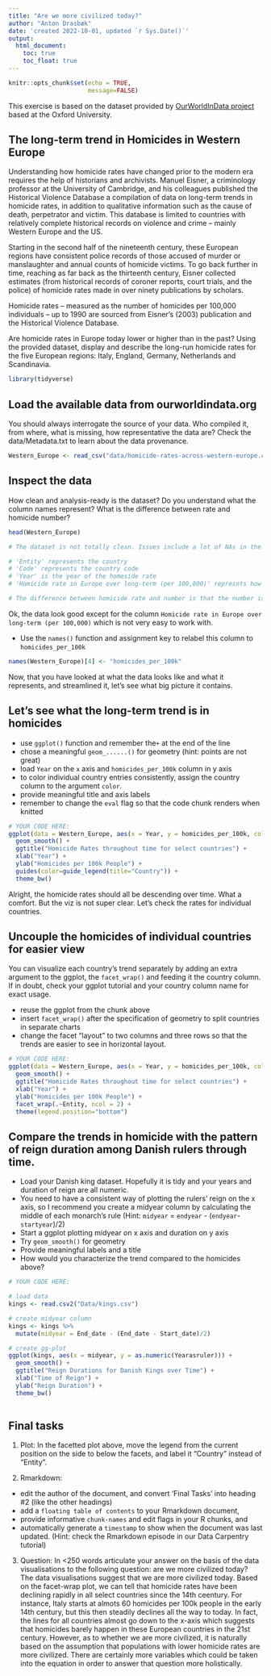 ```yaml
---
title: "Are we more civilized today?"
author: "Anton Drasbæk"
date: 'created 2022-10-01, updated `r Sys.Date()`'
output: 
  html_document:
    toc: true
    toc_float: true
---
```


```r
knitr::opts_chunk$set(echo = TRUE,
                      message=FALSE)
```
This exercise is based on the dataset provided by [OurWorldInData project](https://ourworldindata.org/homicides) based at the Oxford University.

## The long-term trend in Homicides in Western Europe

Understanding how homicide rates have changed prior to the modern era requires the help of historians and archivists. Manuel Eisner, a criminology professor at the University of Cambridge, and his colleagues published the Historical Violence Database \href{https://cjrc.osu.edu/research/interdisciplinary/hvd}: a compilation of data on long-term trends in homicide rates, in addition to qualitative information such as the cause of death, perpetrator and victim. This database is limited to countries with relatively complete historical records on violence and crime – mainly Western Europe and the US.

Starting in the second half of the nineteenth century, these European regions have consistent police records of those accused of murder or manslaughter and annual counts of homicide victims. To go back further in time, reaching as far back as the thirteenth century, Eisner collected estimates (from historical records of coroner reports, court trials, and the police) of homicide rates made in over ninety publications by scholars.

Homicide rates – measured as the number of homicides per 100,000 individuals – up to 1990 are sourced from Eisner’s (2003) publication and the Historical Violence Database. 

Are homicide rates in Europe today lower or higher than in the past? Using the provided dataset, display and describe the long-run homicide rates for the five European regions: Italy, England, Germany, Netherlands and Scandinavia.

```r
library(tidyverse)
```

## Load the available data from ourworldindata.org

You should always interrogate the source of your data. Who compiled it, from where, what is missing, how representative the data are? Check the data/Metadata.txt to learn about the data provenance.

```r
Western_Europe <- read_csv("data/homicide-rates-across-western-europe.csv")
```

## Inspect the data

How clean and analysis-ready is the dataset? Do you understand what the column names represent? What is the difference between rate and homicide number?

```r
head(Western_Europe)

# The dataset is not totally clean. Issues include a lot of NAs in the 'Code' column, column name with many spaces and possibly issues with multiple nations listed in one row for the 'Entity' column.

# 'Entity' represents the country
# 'Code' represents the country code
# 'Year' is the year of the homeside rate
# 'Homicide rate in Europe over long-term (per 100,000)' represnts how many homicides there were per 100,000.

# The difference between homicide rate and number is that the number is an absolute figure whereas a rate takes into account how many people there were at that year in total.
```

Ok, the data look good except for the column `Homicide rate in Europe over long-term (per 100,000)` which is not very easy to work with.

- Use the `names()` function and assignment key to relabel this column to `homicides_per_100k` 

```r
names(Western_Europe)[4] <- "homicides_per_100k"

```

Now, that you have looked at what the data looks like and what it represents, and streamlined it, let's see what big picture it contains.

## Let's see what the long-term trend is in homicides

- use `ggplot()` function and remember the`+` at the end of the line
- chose a meaningful `geom_......()`  for geometry (hint: points are not great)
- load `Year` on the `x` axis and `homicides_per_100k` column in y axis
- to color individual country entries consistently, assign the country column to the argument `color`.
- provide meaningful title and axis labels
- remember to change the `eval` flag so that the code chunk renders when knitted 

```r
# YOUR CODE HERE:
ggplot(data = Western_Europe, aes(x = Year, y = homicides_per_100k, color = Entity)) + 
  geom_smooth() +
  ggtitle("Homicide Rates throughout time for select countries") +
  xlab("Year") +
  ylab("Homicides per 100k People") +
  guides(color=guide_legend(title="Country")) +
  theme_bw()
```

Alright, the homicide rates should all be descending over time. What a comfort. But the viz is not super clear. Let's check the rates for individual countries.

## Uncouple the homicides of individual countries for easier view

You can visualize each country's trend separately by adding an extra argument to the ggplot, the `facet_wrap()` and feeding it the country column. If in doubt, check your ggplot tutorial and your country column name for exact usage.

- reuse the ggplot from the chunk above
- insert `facet_wrap()` after the specification of geometry to split countries in separate charts
- change the facet "layout" to two columns and three rows so that the trends are easier to see in horizontal layout. 


```r
# YOUR CODE HERE:
ggplot(data = Western_Europe, aes(x = Year, y = homicides_per_100k, color = Entity)) + 
  geom_smooth() +
  ggtitle("Homicide Rates throughout time for select countries") +
  xlab("Year") +
  ylab("Homicides per 100k People") +
  facet_wrap(.~Entity, ncol = 2) +
  theme(legend.position="bottom")

```

## Compare the trends in homicide with the pattern of reign duration among Danish rulers through time.

- Load your Danish king dataset. Hopefully it is tidy and your years and duration of reign are all numeric.
- You need to have a consistent way of plotting the rulers' reign on the x axis, so I recommend you create a midyear column by calculating the middle of each monarch's rule (Hint: `midyear` = `endyear` - (`endyear`-`startyear`)/2)
- Start a ggplot plotting midyear on x axis and duration on y axis
- Try `geom_smooth()` for geometry 
- Provide meaningful labels and a title
- How would you characterize the trend compared to the homicides above?

```r
# YOUR CODE HERE:

# load data
kings <- read.csv2("Data/kings.csv")

# create midyear column
kings <- kings %>% 
  mutate(midyear = End_date - (End_date - Start_date)/2)

# create gg-plot
ggplot(kings, aes(x = midyear, y = as.numeric(Yearasruler))) +
  geom_smooth() +
  ggtitle("Reign Durations for Danish Kings over Time") +
  xlab("Time of Reign") +
  ylab("Reign Duration") +
  theme_bw()
  
```


## Final tasks

1) Plot: In the facetted plot above, move the legend from the current position on the side to below the facets, and label it "Country" instead of "Entity".

2) Rmarkdown: 

  - edit the author of the document, and convert 'Final Tasks' into heading #2 (like the other headings) 
  - add a `floating table of contents` to your Rmarkdown document, 
  - provide informative `chunk-names` and edit flags in your R chunks, and
  - automatically generate a `timestamp` to show when the document was last updated. (Hint: check the Rmarkdown episode in our Data Carpentry tutorial)

3) Question: In <250 words articulate your answer on the basis of the data visualisations to the following question: are we more civilized today?
The data visualisations suggest that we are more civilized today. Based on the facet-wrap plot, we can tell that homicide rates have been declining rapidly in all select countries since the 14th ceentury. For instance, Italy starts at almots 60 homicides per 100k people in the early 14th century, but this then steadily declines all the way to today. In fact, the lines for all countries almost go down to the x-axis which suggests that homicides barely happen in these European countries in the 21st century. However, as to whether we are more civilized, it is naturally based on the assumption that populations with lower homicide rates are more civilized. There are certainly more variables which could be taken into the equation in order to answer that question more holistically. 
